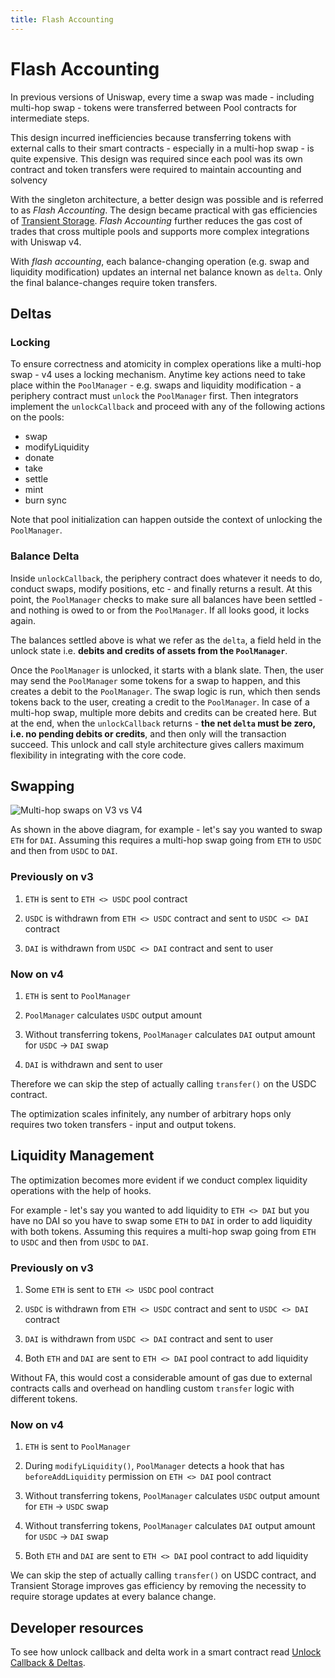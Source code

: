 ```yaml
---
title: Flash Accounting
---
```


# Flash Accounting

In previous versions of Uniswap, every time a swap was made - including multi-hop swap - tokens were transferred between Pool contracts for intermediate steps.

This design incurred inefficiencies because transferring tokens with external calls to their smart contracts - especially in a multi-hop swap - is quite expensive. This design was required since each pool was its own contract and token transfers were required to maintain accounting and solvency

With the singleton architecture, a better design was possible and is referred to as _Flash Accounting_. The design became practical with gas efficiencies of [Transient Storage](https://eips.ethereum.org/EIPS/eip-1153). _Flash Accounting_ further reduces the gas cost of trades that cross multiple pools and supports more complex integrations with Uniswap v4.

With _flash accounting_, each balance-changing operation (e.g. swap and liquidity modification) updates an internal net balance known as `delta`. Only the final balance-changes require token transfers.

## Deltas

### Locking 

To ensure correctness and atomicity in complex operations like a multi-hop swap - v4 uses a locking mechanism. Anytime key actions need to take place within the `PoolManager` - e.g. swaps and liquidity modification - a periphery contract must `unlock` the `PoolManager` first. Then integrators implement the `unlockCallback` and proceed with any of the following actions on the pools:

- swap
- modifyLiquidity
- donate
- take
- settle
- mint
- burn
sync

Note that pool initialization can happen outside the context of unlocking the `PoolManager`.

### Balance Delta

Inside `unlockCallback`, the periphery contract does whatever it needs to do, conduct swaps, modify positions, etc - and finally returns a result. At this point, the `PoolManager` checks to make sure all balances have been settled - and nothing is owed to or from the `PoolManager`. If all looks good, it locks again.

The balances settled above is what we refer as the `delta`, a field held in the unlock state i.e. **debits and credits of assets from the `PoolManager`**. 

Once the `PoolManager` is unlocked, it starts with a blank slate. Then, the user may send the `PoolManager` some tokens for a swap to happen, and this creates a debit to the `PoolManager`. The swap logic is run, which then sends tokens back to the user, creating a credit to the `PoolManager`. In case of a multi-hop swap, multiple more debits and credits can be created here. But at the end, when the `unlockCallback` returns - **the net `delta` must be zero, i.e. no pending debits or credits**, and then only will the transaction succeed. This unlock and call style architecture gives callers maximum flexibility in integrating with the core code.

## Swapping

![Multi-hop swaps on V3 vs V4](https://lh7-us.googleusercontent.com/sE7quPXvlU_AKTzNWiB2aYSmlO9gbjJyHRyQyx0ljMiFTVNaxb2WZ4Zlbe1l0C25vHO-Y-3y_zQeXJYVXCYxvNWPYX4nOC6JSSOeDPzx6bqoqT74-IpBMLq7miNl3yXbgU7EE_U6tuRzpPN5JsWQWA4oKg=s2048)

As shown in the above diagram, for example - let's say you wanted to swap `ETH` for `DAI`. Assuming this requires a multi-hop swap going from `ETH` to `USDC` and then from `USDC` to `DAI`.

### Previously on v3

1. `ETH` is sent to `ETH <> USDC` pool contract

2. `USDC` is withdrawn from `ETH <> USDC` contract and sent to `USDC <> DAI` contract

3. `DAI` is withdrawn from `USDC <> DAI` contract and sent to user

### Now on v4

1. `ETH` is sent to `PoolManager`

2. `PoolManager` calculates `USDC` output amount

3. Without transferring tokens, `PoolManager` calculates `DAI` output amount for `USDC` → `DAI` swap

4. `DAI` is withdrawn and sent to user

Therefore we can skip the step of actually calling `transfer()` on the USDC contract. 

The optimization scales infinitely, any number of arbitrary hops only requires two token transfers - input and output tokens.

## Liquidity Management

The optimization becomes more evident if we conduct complex liquidity operations with the help of hooks.

For example - let's say you wanted to add liquidity to `ETH <> DAI` but you have no DAI so you have to swap some `ETH` to `DAI` in order to add liquidity with both tokens. Assuming this requires a multi-hop swap going from `ETH` to `USDC` and then from `USDC` to `DAI`.

### Previously on v3

1. Some `ETH` is sent to `ETH <> USDC` pool contract

2. `USDC` is withdrawn from `ETH <> USDC` contract and sent to `USDC <> DAI` contract

3. `DAI` is withdrawn from `USDC <> DAI` contract and sent to user

4. Both `ETH` and `DAI` are sent to `ETH <> DAI` pool contract to add liquidity

Without FA, this would cost a considerable amount of gas due to external contracts calls and overhead on handling custom `transfer` logic with different tokens.

### Now on v4

1. `ETH` is sent to `PoolManager`

2. During `modifyLiquidity()`, `PoolManager` detects a hook that has `beforeAddLiquidity` permission on `ETH <> DAI` pool contract

3. Without transferring tokens, `PoolManager` calculates `USDC` output amount for `ETH` → `USDC` swap

4. Without transferring tokens, `PoolManager` calculates `DAI` output amount for `USDC` → `DAI` swap

4. Both `ETH` and `DAI` are sent to `ETH <> DAI` pool contract to add liquidity

We can skip the step of actually calling `transfer()` on USDC contract, and Transient Storage improves gas efficiency by removing the necessity to require storage updates at every balance change.

## Developer resources
To see how unlock callback and delta work in a smart contract read [Unlock Callback & Deltas](/contracts/v4/guides/unlock-callback).
